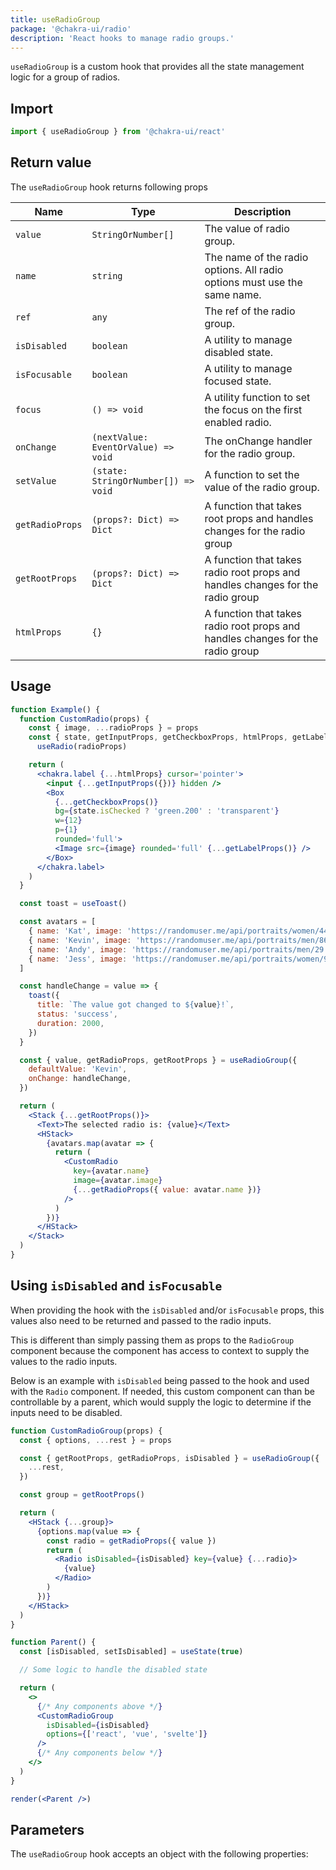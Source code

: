 ```yaml
---
title: useRadioGroup
package: '@chakra-ui/radio'
description: 'React hooks to manage radio groups.'
---
```


`useRadioGroup` is a custom hook that provides all the state management logic
for a group of radios.

## Import

```js
import { useRadioGroup } from '@chakra-ui/react'
```

## Return value

The `useRadioGroup` hook returns following props

| Name            | Type                                | Description                                                                    |
| --------------- | ----------------------------------- | ------------------------------------------------------------------------------ |
| `value`         | `StringOrNumber[]`                  | The value of radio group.                                                      |
| `name`          | `string`                            | The name of the radio options. All radio options must use the same name.       |
| `ref`           | `any`                               | The ref of the radio group.                                                    |
| `isDisabled`    | `boolean`                           | A utility to manage disabled state.                                            |
| `isFocusable`   | `boolean`                           | A utility to manage focused state.                                             |
| `focus`         | `() => void`                        | A utility function to set the focus on the first enabled radio.                |
| `onChange`      | `(nextValue: EventOrValue) => void` | The onChange handler for the radio group.                                      |
| `setValue`      | `(state: StringOrNumber[]) => void` | A function to set the value of the radio group.                                |
| `getRadioProps` | `(props?: Dict) => Dict`            | A function that takes root props and handles changes for the radio group       |
| `getRootProps`  | `(props?: Dict) => Dict`            | A function that takes radio root props and handles changes for the radio group |
| `htmlProps`     | `{}`                                | A function that takes radio root props and handles changes for the radio group |

## Usage

```jsx
function Example() {
  function CustomRadio(props) {
    const { image, ...radioProps } = props
    const { state, getInputProps, getCheckboxProps, htmlProps, getLabelProps } =
      useRadio(radioProps)

    return (
      <chakra.label {...htmlProps} cursor='pointer'>
        <input {...getInputProps({})} hidden />
        <Box
          {...getCheckboxProps()}
          bg={state.isChecked ? 'green.200' : 'transparent'}
          w={12}
          p={1}
          rounded='full'>
          <Image src={image} rounded='full' {...getLabelProps()} />
        </Box>
      </chakra.label>
    )
  }

  const toast = useToast()

  const avatars = [
    { name: 'Kat', image: 'https://randomuser.me/api/portraits/women/44.jpg' },
    { name: 'Kevin', image: 'https://randomuser.me/api/portraits/men/86.jpg' },
    { name: 'Andy', image: 'https://randomuser.me/api/portraits/men/29.jpg' },
    { name: 'Jess', image: 'https://randomuser.me/api/portraits/women/95.jpg' },
  ]

  const handleChange = value => {
    toast({
      title: `The value got changed to ${value}!`,
      status: 'success',
      duration: 2000,
    })
  }

  const { value, getRadioProps, getRootProps } = useRadioGroup({
    defaultValue: 'Kevin',
    onChange: handleChange,
  })

  return (
    <Stack {...getRootProps()}>
      <Text>The selected radio is: {value}</Text>
      <HStack>
        {avatars.map(avatar => {
          return (
            <CustomRadio
              key={avatar.name}
              image={avatar.image}
              {...getRadioProps({ value: avatar.name })}
            />
          )
        })}
      </HStack>
    </Stack>
  )
}
```

## Using `isDisabled` and `isFocusable`

When providing the hook with the `isDisabled` and/or `isFocusable` props, this
values also need to be returned and passed to the radio inputs.

This is different than simply passing them as props to the `RadioGroup`
component because the component has access to context to supply the values to
the radio inputs.

Below is an example with `isDisabled` being passed to the hook and used with the
`Radio` component. If needed, this custom component can than be controllable by
a parent, which would supply the logic to determine if the inputs need to be
disabled.

```jsx manual=true
function CustomRadioGroup(props) {
  const { options, ...rest } = props

  const { getRootProps, getRadioProps, isDisabled } = useRadioGroup({
    ...rest,
  })

  const group = getRootProps()

  return (
    <HStack {...group}>
      {options.map(value => {
        const radio = getRadioProps({ value })
        return (
          <Radio isDisabled={isDisabled} key={value} {...radio}>
            {value}
          </Radio>
        )
      })}
    </HStack>
  )
}

function Parent() {
  const [isDisabled, setIsDisabled] = useState(true)

  // Some logic to handle the disabled state

  return (
    <>
      {/* Any components above */}
      <CustomRadioGroup
        isDisabled={isDisabled}
        options={['react', 'vue', 'svelte']}
      />
      {/* Any components below */}
    </>
  )
}

render(<Parent />)
```

## Parameters

The `useRadioGroup` hook accepts an object with the following properties:

<PropsTable of='useRadioGroup' />
